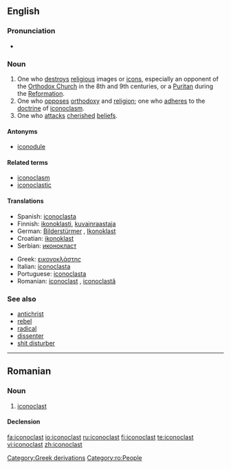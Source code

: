 {{was wotd|2006|October|20}}
==English==

===Pronunciation===
{{IPA|/aɪˈkɒnəklæst/}}
* {{audio|en-us-iconoclast.ogg|Audio (US)}}

===Noun===
{{en-noun|sg=[[icon]]o[[clast]]}}

# One who [[destroy]]s [[religious]] images or [[icons]], especially an opponent of the [[Orthodox Church]] in the 8th and 9th centuries, or a [[Puritan]] during the [[Reformation]].
# One who [[oppose]]s [[orthodoxy]] and [[religion]]; one who [[adhere]]s to the [[doctrine]] of [[iconoclasm]].
# One who [[attack]]s [[cherished]] [[belief]]s.

====Antonyms====
* [[iconodule]]

====Related terms====
* [[iconoclasm]]
* [[iconoclastic]]

====Translations====
{{top}}
* Spanish: [[iconoclasta]] {{m|f}}
* Finnish: [[ikonoklasti]], [[kuvainraastaja]]
* German: [[Bilderstürmer]] {{m}}, [[Ikonoklast]] {{m}}
* Croatian: [[ikonoklast]]
* Serbian: [[иконокласт]]
{{mid}}
* Greek: [[εικονοκλάστης]]
* Italian: [[iconoclasta]] {{m|f}}
* Portuguese: [[iconoclasta]] {{m|f}}
* Romanian: [[#Romanian|iconoclast]] {{m}}, [[iconoclastă]] {{f}}
{{bottom}}

===See also===
* [[antichrist]]
* [[rebel]]
* [[radical]]
* [[dissenter]]
* [[shit disturber]]

[[Category:Greek derivations]]

----

==Romanian==

===Noun===
{{ro-noun|gend=m|pl=iconoclaşti|f=iconoclastă}}

# [[#English|iconoclast]]

====Declension====
{{ro-noun-m|pl=iconoclaşti}}

[[Category:ro:People]]

[[fa:iconoclast]]
[[io:iconoclast]]
[[ru:iconoclast]]
[[fi:iconoclast]]
[[te:iconoclast]]
[[vi:iconoclast]]
[[zh:iconoclast]]